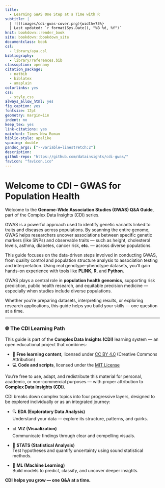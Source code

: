 ```yaml
---
title:
  - Learning GWAS One Step at a Time with R
subtitle: |
  | ![](images/cdi-gwas-cover.png){width=75%}
  | Last updated: `r format(Sys.Date(), "%B %d, %Y")`
knit: bookdown::render_book
site: bookdown::bookdown_site
documentclass: book
csl: 
  - library/apa.csl
bibliography:
  - library/references.bib
classoption: openany
citation_package:
  - natbib
  - biblatex
  - amsplain
colorlinks: yes
css: 
  - style.css
always_allow_html: yes
fig_caption: yes
fontsize: 12pt
geometry: margin=1in
indent: no
keep_tex: yes
link-citations: yes
mainfont: Times New Roman
biblio-style: apalike
spacing: double
pandoc_args: ["--variable=linestretch:2"]
description:
github-repo: "https://github.com/datainsights/cdi-gwas/"
favicon: "favicon.ico"
---
```


#  {-}

# Welcome to CDI – GWAS for Population Health {-}

Welcome to the **Genome-Wide Association Studies (GWAS) Q&A Guide**, part of the Complex Data Insights (CDI) series.

GWAS is a powerful approach used to identify genetic variants linked to traits and diseases across populations. By scanning the entire genome, GWAS helps researchers uncover associations between specific genetic markers (like SNPs) and observable traits — such as height, cholesterol levels, asthma, diabetes, cancer risk, **etc**. — across diverse populations.

This guide focuses on the data-driven steps involved in conducting GWAS, from quality control and population structure analysis to association testing and interpretation. Using real genotype–phenotype datasets, you’ll gain hands-on experience with tools like **PLINK**, **R**, and **Python**.

GWAS plays a central role in **population health genomics**, supporting risk prediction, public health research, and equitable precision medicine — especially when studies include diverse populations.

Whether you're preparing datasets, interpreting results, or exploring research applications, this guide helps you build your skills — one question at a time.

---

### 🌐 The CDI Learning Path {-}

This guide is part of the **Complex Data Insights (CDI)** learning system — an open educational project that combines:

- 📘 **Free learning content**, licensed under [CC BY 4.0](https://creativecommons.org/licenses/by/4.0/) (Creative Commons Attribution)  
- 💻 **Code and scripts**, licensed under the [MIT License](https://opensource.org/license/mit/)

You're free to use, adapt, and redistribute this material for personal, academic, or non-commercial purposes — with proper attribution to **Complex Data Insights (CDI)**.

CDI breaks down complex topics into four progressive layers, designed to be explored individually or as an integrated journey:

- 🔍 **EDA (Exploratory Data Analysis)**  
  Understand your data — explore its structure, patterns, and quirks.

- 📊 **VIZ (Visualization)**  
  Communicate findings through clear and compelling visuals.

- 📐 **STATS (Statistical Analysis)**  
  Test hypotheses and quantify uncertainty using sound statistical methods.

- 🤖 **ML (Machine Learning)**  
  Build models to predict, classify, and uncover deeper insights.

**CDI helps you grow — one Q&A at a time.**